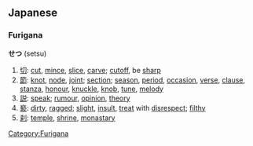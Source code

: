 ==Japanese==
===Furigana===
'''せつ''' (setsu)

# [[切]]: [[cut]], [[mince]], [[slice]], [[carve]]; [[cutoff]], be [[sharp]]
# [[節]]: [[knot]], [[node]], [[joint]]; [[section]]; [[season]], [[period]], [[occasion]], [[verse]], [[clause]], [[stanza]], [[honour]], [[knuckle]], [[knob]], [[tune]], [[melody]]
# [[説]]: [[speak]]; [[rumour]], [[opinion]], [[theory]]
# [[褻]]: [[dirty]], [[ragged]]; [[slight]], [[insult]], [[treat]] with [[disrespect]]; [[filthy]]
# [[刹]]: [[temple]], [[shrine]], [[monastary]]

[[Category:Furigana]]
